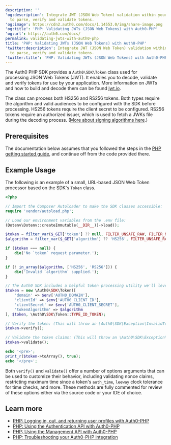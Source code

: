 ---
description: ''
'og:description': Integrate JWT (JSON Web Token) validation within your PHP application
  to parse, verify and validate tokens.
'og:image': https://cdn2.auth0.com/docs/1.14553.0/img/share-image.png
'og:title': 'PHP: Validating JWTs (JSON Web Tokens) with Auth0-PHP'
'og:url': https://auth0.com/docs/
permalink: validating-jwts-with-auth0-php
title: 'PHP: Validating JWTs (JSON Web Tokens) with Auth0-PHP'
'twitter:description': Integrate JWT (JSON Web Token) validation within your PHP application
  to parse, verify and validate tokens.
'twitter:title': 'PHP: Validating JWTs (JSON Web Tokens) with Auth0-PHP'
---
The Auth0 PHP SDK provides a `Auth0\SDK\Token` class used for processing <Tooltip tip="JSON Web Token (JWT): Standard ID Token format (and often Access Token format) used to represent claims securely between two parties." cta="View Glossary" href="/docs/glossary?term=JSON+Web+Tokens">JSON Web Tokens</Tooltip> (JWT). It enables you to decode, validate and verify tokens for use by your application. More information on JWTs and how to build and decode them can be found [jwt.io](https://jwt.io/).

The class can process both HS256 and RS256 tokens. Both types require the algorithm and valid audiences to be configured with the SDK before processing. HS256 tokens require the <Tooltip tip="Client Secret: Secret used by a client (application) to authenticate with the Authorization Server; it should be known to only the client and the Authorization Server and must be sufficiently random to not be guessable." cta="View Glossary" href="/docs/glossary?term=client+secret">client secret</Tooltip> to be configured. RS256 tokens require an authorized issuer, which is used to fetch a JWKs file during the decoding process. ([More about signing algorithms here](https://auth0.com/blog/navigating-rs256-and-jwks/).)

## Prerequisites

The documentation below assumes that you followed the steps in the [PHP getting started guide](/docs/libraries/auth0-php), and continue off from the code provided there.

## Example Usage

The following is an example of a small, URL-based JSON Web Token processor based on the SDK's `Token` class.

```php lines expandable
<?php

// Import the Composer Autoloader to make the SDK classes accessible:
require 'vendor/autoload.php';

// Load our environment variables from the .env file:
(Dotenv\Dotenv::createImmutable(__DIR__))->load();

$token = filter_var($_GET['token'] ?? null, FILTER_UNSAFE_RAW, FILTER_NULL_ON_FAILURE);
$algorithm = filter_var($_GET['algorithm'] ?? 'HS256', FILTER_UNSAFE_RAW, FILTER_NULL_ON_FAILURE);

if ($token === null) {
    die('No `token` request parameter.');
}

if (! in_array($algorithm, ['HS256', 'RS256'])) {
    die('Invalid `algorithm` supplied.');
}

// The Auth0 SDK includes a helpful token processing utility we'll leverage for this:
$token = new \Auth0\SDK\Token([
    'domain' => $env['AUTH0_DOMAIN'],
    'clientId' => $env['AUTH0_CLIENT_ID'],
    'clientSecret' => $env['AUTH0_CLIENT_SECRET'],
    'tokenAlgorithm' => $algorithm
], $token, \Auth0\SDK\Token::TYPE_ID_TOKEN);

// Verify the token: (This will throw an \Auth0\SDK\Exception\InvalidTokenException if verification fails.)
$token->verify();

// Validate the token claims: (This will throw an \Auth0\SDK\Exception\InvalidTokenException if validation fails.)
$token->validate();

echo '<pre>';
print_r($token->toArray(), true);
echo '</pre>';
```

Both `verify()` and `validate()` offer a number of options arguments that can be used to customize their behavior, including validating <Tooltip tip="Nonce: Arbitrary number issued once in an authentication protocol to detect and prevent replay attacks." cta="View Glossary" href="/docs/glossary?term=nonce">nonce</Tooltip> claims, restricting maximum time since a token's `auth_time`, `leeway` clock tolerance for time checks, and more. These methods are fully commented for review of these options either via the source code or your IDE of choice.

## Learn more

* [PHP: Logging in, out, and returning user profiles with Auth0-PHP](/docs/libraries/auth0-php/auth0-php-basic-use)
* [PHP: Using the Authentication API with Auth0-PHP](/docs/libraries/auth0-php/using-the-authentication-api-with-auth0-php)
* [PHP: Using the Management API with Auth0-PHP](/docs/libraries/auth0-php/using-the-management-api-with-auth0-php)
* [PHP: Troubleshooting your Auth0-PHP integration](/docs/libraries/auth0-php/troubleshoot-auth0-php-library)